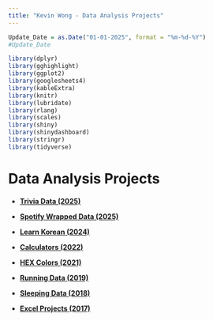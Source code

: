 ```yaml
---
title: "Kevin Wong - Data Analysis Projects"
---
```


```r
Update_Date = as.Date("01-01-2025", format = "%m-%d-%Y")
#Update_Date

library(dplyr)
library(gghighlight)
library(ggplot2)
library(googlesheets4)
library(kableExtra)
library(knitr)
library(lubridate)
library(rlang)
library(scales)
library(shiny)
library(shinydashboard)
library(stringr)
library(tidyverse)
```

<style>
.left {
  text-align: left;
}
</style>

<h1>Data Analysis Projects</h1>

<h4>

* [Trivia Data (2025)](trivia.html)

* [Spotify Wrapped Data (2025)](spotify.html)

* [Learn Korean (2024)](korean.html)

* [Calculators (2022)](calculators.html)

* [HEX Colors (2021)](colors.html)

* [Running Data (2019)](running.html)

* [Sleeping Data (2018)](sleep.html)

* [Excel Projects (2017)](excel.html)

</h4>




